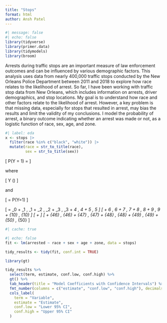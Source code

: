 ```yaml
---
title: "Stops"
format: html
author: Ansh Patel
---
```


```r
#| message: false
#| echo: false
library(tidyverse)
library(primer.data)
library(tidymodels)
library(broom)
```

Arrests during traffic stops are an important measure of law enforcement outcomes and can be influenced by various demographic factors. This analysis uses data from nearly 400,000 traffic stops conducted by the New Orleans Police Department between 2011 and 2018 to explore how race relates to the likelihood of arrest. So far, I have been working with traffic stop data from New Orleans, which includes information on arrests, driver demographics, and stop locations. My goal is to understand how race and other factors relate to the likelihood of arrest. However, a key problem is that missing data, especially for stops that resulted in arrest, may bias the results and limit the validity of my conclusions. I model the probability of arrest, a binary outcome indicating whether an arrest was made or not, as a logistic function of race, sex, age, and zone.

```r
#| label: eda
x <- stops |>
  filter(race %in% c("black", "white")) |>
  mutate(race = str_to_title(race), 
         sex = str_to_title(sex))
```

\[
P(Y = 1) = \frac{1}{1 + e^{-(\beta_0 + \beta_1 X_1 + \beta_2 X_2 + \cdots + \beta_n X_n)}}
\]

where

\[
Y \sim \text{Bernoulli}(\rho)
\]

and

\[
\rho = P(Y=1)
\]

\[
\hat{Y} = \beta_0 
+ \beta_1 \, \text{sim}_1 + \beta_2 \, \text{sim}_2 + \beta_3 \, \text{sim}_3 + \beta_4 \, \text{sim}_4 + \beta_5 \, \text{sim}_5 
\]
\[
+ \beta_6 \, \text{sim}_6 + \beta_7 \, \text{sim}_7 + \beta_8 \, \text{sim}_8 + \beta_9 \, \text{sim}_9 + \beta_{10} \, \text{sim}_{10}
\]
\[
+ \cdots
\]
\[
+ \beta_{46} \, \text{sim}_{46} + \beta_{47} \, \text{sim}_{47} + \beta_{48} \, \text{sim}_{48} + \beta_{49} \, \text{sim}_{49} + \beta_{50} \, \text{sim}_{50}
\]

```r
#| cache: true
```

```r
#| echo: false
fit <- lm(arrested ~ race + sex + age + zone, data = stops)

tidy_results <- tidy(fit, conf.int = TRUE)

library(gt)

tidy_results %>%
  select(term, estimate, conf.low, conf.high) %>%
  gt() %>%
  tab_header(title = "Model Coefficients with Confidence Intervals") %>%
  fmt_number(columns = c("estimate", "conf.low", "conf.high"), decimals = 2) %>%
  cols_label(
    term = "Variable",
    estimate = "Estimate",
    conf.low = "Lower 95% CI",
    conf.high = "Upper 95% CI"
  )
```
